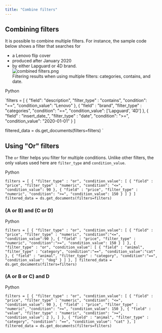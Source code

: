 ```yaml
---
title: "Combine filters"
---
```


## Combining filters

It is possible to combine multiple filters. For instance, the sample code below shows a filter that searches for

* a Lenovo flip cover
* produced after January 2020
* by either Lapguard or 4D brand.  
![combined filters.png](/images/multiple-filters.png)  
Filtering results when using multiple filters: categories, contains, and date.

Python

`filters = [
    {
        "field": "description",
        "filter_type" : "contains",
        "condition": "==",
        "condition_value": "Lenovo"
    },
    {
        "field" : "brand",
        "filter_type" : "categories",
        "condition": "==",
        "condition_value": ['Lapguard', '4D']
    },
    {
        "field" : "insert_date_",
        "filter_type" : "date",
        "condition": ">=",
        "condition_value": "2020-01-01"
    }
]

filtered_data = ds.get_documents(filters=filters)
`

## Using "Or" filters

The `or` filter helps you filter for multiple conditions. Unlike other filters, the only values used here are `filter_type` and `condition_value`.

Python

`filters = [
    {
        "filter_type" : "or",
        "condition_value": [
            {
                "field" : "price",
                "filter_type" : "numeric",
                "condition": "<=",
                "condition_value": 90
            },
            {
                "field" : "price",
                "filter_type" : "numeric",
                "condition": ">=",
                "condition_value": 150
            }
        ]
    }
]
filtered_data = ds.get_documents(filters=filters)
`

### (A or B) and (C or D)

Python

`filters = [
    {
        "filter_type" : "or",
        "condition_value": [
            {
                "field" : "price",
                "filter_type" : "numeric",
                "condition":"<=",
                "condition_value":90
            },
            {
                "field" : "price",
                "filter_type" : "numeric",
                "condition":">=",
                "condition_value": 150
            }
        ]
    },
    {
        "filter_type" : "or",
        "condition_value": [
            {
            "field" : "animal",
            "filter_type" : "category",
            "condition":"==",
            "condition_value":"cat"
            },
            {
            "field" : "animal",
            "filter_type" : "category",
            "condition":"==",
            "condition_value": "dog"
            }
        ]
    },
]
filtered_data = ds.get_documents(filters=filters)
`

### (A or B or C) and D

Python

`filters = [
    {
        "filter_type" : "or",
        "condition_value": [
            {
                "field" : "price",
                "filter_type" : "numeric",
                "condition": "<=",
                "condition_value": 90
            },
            {
                "field" : "price",
                "filter_type" : "numeric",
                "condition": ">=",
                "condition_value": 150
            },
            {
                "field" : "value",
                "filter_type" : "numeric",
                "condition": ">=",
                "condition_value": 2
            },
        ]
    },
    {
        "field" : "animal",
        "filter_type" : "category",
        "condition": "==",
        "condition_value": "cat"
    },
]
filtered_data = ds.get_documents(filters=filters)
`